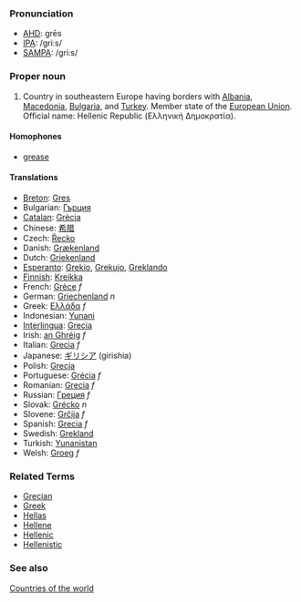 ===Pronunciation===
*[[w:AHD|AHD]]: grēs
*[[w:IPA|IPA]]: /griːs/
*[[w:SAMPA|SAMPA]]: /gri:s/

===Proper noun===
# Country in southeastern Europe having borders with [[Albania]], [[Macedonia]], [[Bulgaria]], and [[Turkey]]. Member state of the [[European Union]]. Official name: Hellenic Republic (Ελληνική Δημοκρατία).

====Homophones====
*[[grease]]

====Translations====
*[[Breton]]: [[Gres]]
*Bulgarian: [[Гърция]]
*[[Catalan]]: [[Grècia]]
*Chinese: [[希腊]]
*Czech: [[Řecko]]
*Danish: [[Grækenland]]
*Dutch: [[Griekenland]]
*[[Esperanto]]: [[Grekio]], [[Grekujo]], [[Greklando]]
*[[Finnish]]: [[Kreikka]]
*French: [[Grèce]] ''f''
*German: [[Griechenland]] ''n''
*Greek: [[Ελλάδα]] ''f''
*Indonesian: [[Yunani]]
*[[Interlingua]]: [[Grecia]]
*Irish: [[an Ghréig]] ''f''
*Italian: [[Grecia]] ''f''
*Japanese: [[ギリシア]] (girishia)
*Polish: [[Grecja]]
*Portuguese: [[Grécia]] ''f''
*Romanian: [[Grecia]] ''f''
*Russian: [[Греция]] ''f''
*Slovak: [[Grécko]]  ''n''
*Slovene: [[Grčija]] ''f''
*Spanish: [[Grecia]] ''f''
*Swedish: [[Grekland]]
*Turkish: [[Yunanistan]]
*Welsh: [[Groeg]] ''f''

===Related Terms===
*[[Grecian]]
*[[Greek]]
*[[Hellas]]
*[[Hellene]]
*[[Hellenic]]
*[[Hellenistic]]

===See also===
[[Countries of the world]]